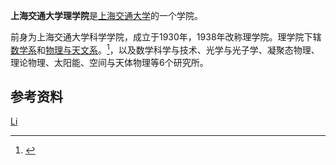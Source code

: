 {{Infobox University Department
 |名称              =理学院
 |其他名称        =School of Sciences
 |徽标              =
 |徽标说明        =
 |图像名称        =
 |图像大小        =
 |图像说明        =
 |拉丁名称        =
 |隶属              =[[上海交通大学|上海交通大学]]
 |建立时间        =1938年
 |关闭时间        =
 |类型              =学院
 |下属              =
 |主管官员        =
 |主席              =
 |院长              =[[石钟慈|石钟慈]]
 |常务副院长     =
 |副院长           =
 |系主任           =
 |所长              =
 |部长              =
 |主任              =
 |党委书记        =
 |头衔              =
 |头衔人名        =
 |教师              =
 |员工              =
 |学生              =
 |本科生           =
 |研究生           =
 |博士生           =
 |其他学生        =
 |地址              ={{CHN}}[[上海市|上海市]][[闵行区|闵行区]]
 |国家              =
 |省                 =
 |市                 =
 |坐标              =
 |标志              =
}}
'''上海交通大学理学院'''是[[上海交通大学|上海交通大学]]的一个学院。

前身为上海交通大学科学学院，成立于1930年，1938年改称理学院。理学院下辖[[上海交通大学理学院数学系|数学系]]和[[上海交通大学理学院物理系|物理与天文系]]。<ref>{{Cite web |url=http://www2.sjtu.edu.cn/newweb/chinese/web3/school7/index.htm |title=理学院简介 |accessdate=2013-06-04 |archive-date=2012-03-15 |archive-url=https://web.archive.org/web/20120315093052/http://www2.sjtu.edu.cn/newweb/chinese/web3/school7/index.htm |dead-url=no }}</ref>，以及数学科学与技术、光学与光子学、凝聚态物理、理论物理、太阳能、空间与天体物理等6个研究所。

==参考资料==
{{reflist}}


{{上海交通大学}}
[[Category:上海交通大学院系|Li]]